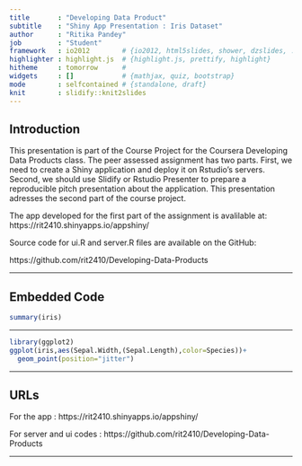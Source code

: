 ---
title       : "Developing Data Product"
subtitle    : "Shiny App Presentation : Iris Dataset"
author      : "Ritika Pandey"
job         : "Student"
framework   : io2012        # {io2012, html5slides, shower, dzslides, ...}
highlighter : highlight.js  # {highlight.js, prettify, highlight}
hitheme     : tomorrow      # 
widgets     : []            # {mathjax, quiz, bootstrap}
mode        : selfcontained # {standalone, draft}
knit        : slidify::knit2slides
---

## Introduction

This presentation is part of the Course Project for the Coursera Developing Data Products class. The peer assessed assignment has two parts. First, we need to create a Shiny application and deploy it on Rstudio's servers. Second, we should use Slidify or Rstudio Presenter to prepare a reproducible pitch presentation about the application. This presentation adresses the second part of the course project.

The app developed for the first part of the assignment is avalilable at:
https://rit2410.shinyapps.io/appshiny/

Source code for ui.R and server.R files are available on the GitHub:

https://github.com/rit2410/Developing-Data-Products




---

## Embedded Code

```{r}
summary(iris)
```

---

```{r}
library(ggplot2)
ggplot(iris,aes(Sepal.Width,(Sepal.Length),color=Species))+
  geom_point(position="jitter")
```

---

## URLs 

For the app : https://rit2410.shinyapps.io/appshiny/

For server and ui codes : https://github.com/rit2410/Developing-Data-Products

---





